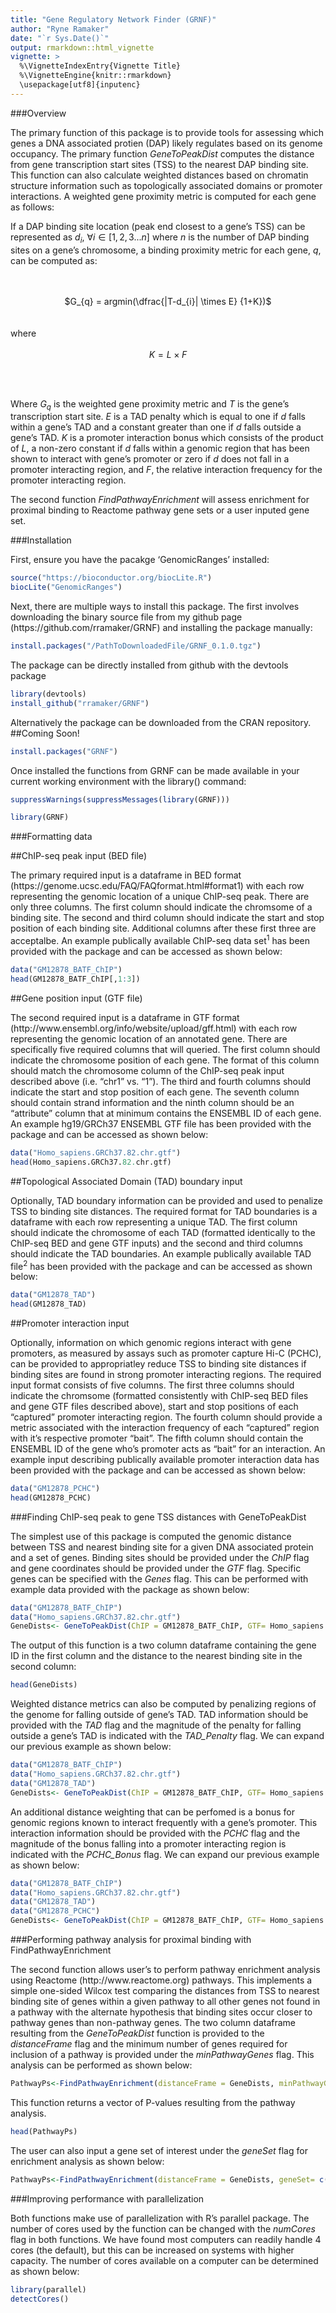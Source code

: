 ```yaml
---
title: "Gene Regulatory Network Finder (GRNF)"
author: "Ryne Ramaker"
date: "`r Sys.Date()`"
output: rmarkdown::html_vignette
vignette: >
  %\VignetteIndexEntry{Vignette Title}
  %\VignetteEngine{knitr::rmarkdown}
  \usepackage[utf8]{inputenc}
---
```


###Overview

The primary function of this package is to provide tools for assessing which genes a DNA associated protien (DAP) likely regulates based on its genome occupancy. The primary function *GeneToPeakDist* computes the distance from gene transcription start sites (TSS) to the nearest DAP binding site. This function can also calculate weighted distances based on chromatin structure information such as topologically associated domains or promoter interactions. A weighted gene proximity metric is computed for each gene as follows:

If a DAP binding site location (peak end closest to a gene's TSS) can be represented as $d_{i}$, $\forall i \in [1,2,3...n]$ where $n$ is the number of DAP binding sites on a gene's chromosome, a binding proximity metric for each gene, $q$, can be computed as:

<br><br>
<center>
$G_{q} = argmin(\dfrac{|T-d_{i}| \times E} {1+K})$
</center>
<br><br>
where
<br><br>
<center>
$K=L \times F$
</center>
<br><br>

Where $G_{q}$ is the weighted gene proximity metric and $T$ is the gene's transcription start site. $E$ is a TAD penalty which is equal to one if $d$ falls within a gene's TAD and a constant greater than one if $d$ falls outside a gene's TAD.  $K$ is a promoter interaction bonus which consists of the product of $L$, a non-zero constant if $d$ falls within a genomic region that has been shown to interact with gene's promoter or zero if $d$ does not fall in a promoter interacting region, and $F$, the relative interaction frequency for the promoter interacting region. 

The second function *FindPathwayEnrichment* will assess enrichment for proximal binding to Reactome pathway gene sets or a user inputed gene set.


###Installation

First, ensure you have the pacakge 'GenomicRanges' installed:

```r
source("https://bioconductor.org/biocLite.R")
biocLite("GenomicRanges")
```

Next, there are multiple ways to install this package. The first involves downloading the binary source file from my github page (https://github.com/rramaker/GRNF) and installing the package manually:

```r
install.packages("/PathToDownloadedFile/GRNF_0.1.0.tgz")
```


The package can be directly installed from github with the devtools package

```r
library(devtools)
install_github("rramaker/GRNF")
```


Alternatively the package can be downloaded from the CRAN repository. ##Coming Soon!

```r
install.packages("GRNF")
```

Once installed the functions from GRNF can be made available in your current working environment with the library() command:

```r
suppressWarnings(suppressMessages(library(GRNF)))
```

```r
library(GRNF)
```

###Formatting data

##ChIP-seq peak input (BED file)

The primary required input is a dataframe in BED format (https://genome.ucsc.edu/FAQ/FAQformat.html#format1) with each row representing the genomic location of a unique ChIP-seq peak. There are only three columns. The first column should indicate the chromsome of a binding site. The second and third column should indicate the start and stop position of each binding site. Additional columns after these first three are acceptalbe. An example publically available ChIP-seq data set^1^ has been provided with the package and can be accessed as shown below:

```r
data("GM12878_BATF_ChIP")
head(GM12878_BATF_ChIP[,1:3])
```

##Gene position input (GTF file)

The second required input is a dataframe in GTF format (http://www.ensembl.org/info/website/upload/gff.html) with each row representing the genomic location of an annotated gene. There are specifically five required columns that will queried. The first column should indicate the chromosome position of each gene. The format of this column should match the chromosome column of the ChIP-seq peak input described above (i.e. "chr1" vs. "1"). The third and fourth columns should indicate the start and stop position of each gene. The seventh column should contain strand information and the ninth column should be an "attribute" column that at minimum contains the ENSEMBL ID of each gene. An example hg19/GRCh37 ENSEMBL GTF file has been provided with the package and can be accessed as shown below:

```r
data("Homo_sapiens.GRCh37.82.chr.gtf")
head(Homo_sapiens.GRCh37.82.chr.gtf)
```

##Topological Associated Domain (TAD) boundary input

Optionally, TAD boundary information can be provided and used to penalize TSS to binding site distances. The required format for TAD boundaries is a dataframe with each row representing a unique TAD. The first column should indicate the chromosome  of each TAD (formatted identically to the ChIP-seq BED and gene GTF inputs) and the second and third columns should indicate the TAD boundaries. An example publically available TAD file^2^ has been provided with the package and can be accessed as shown below:

```r
data("GM12878_TAD")
head(GM12878_TAD)
```

##Promoter interaction input

Optionally, information on which genomic regions interact with gene promoters, as measured by assays such as promoter capture Hi-C (PCHC), can be provided to appropriatley reduce TSS to binding site distances if binding sites are found in strong promoter interacting regions. The required input format consists of five columns. The first three columns should indicate the chromsome (formatted consistently with ChIP-seq BED files and gene GTF files described above), start and stop positions of each "captured" promoter interacting region. The fourth column should provide a metric associated with the interaction frequency of each "captured" region with it's respective promoter "bait". The fifth column should contain the ENSEMBL ID of the gene who's promoter acts as "bait" for an interaction. An example input describing publically available promoter interaction data has been provided with the package and can be accessed as shown below:

```r
data("GM12878_PCHC")
head(GM12878_PCHC)
```

###Finding ChIP-seq peak to gene TSS distances with GeneToPeakDist

The simplest use of this package is computed the genomic distance between TSS and nearest binding site for a given DNA associated protein and a set of genes. Binding sites should be provided under the *ChIP* flag and gene coordinates should be provided under the *GTF* flag. Specific genes can be specified with the *Genes* flag. This can be performed with example data provided with the package as shown below:

```r
data("GM12878_BATF_ChIP")
data("Homo_sapiens.GRCh37.82.chr.gtf")
GeneDists<- GeneToPeakDist(ChIP = GM12878_BATF_ChIP, GTF= Homo_sapiens.GRCh37.82.chr.gtf, Genes=c("ENSG00000186092", "ENSG00000237683", "ENSG00000235249","ENSG00000185097"))
```

The output of this function is a two column dataframe containing the gene ID in the first column and the distance to the nearest binding site in the second column:

```r
head(GeneDists)
```

Weighted distance metrics can also be computed by penalizing regions of the genome for falling outside of gene's TAD. TAD information should be provided with the *TAD* flag and the magnitude of the penalty for falling outside a gene's TAD is indicated with the *TAD_Penalty* flag. We can expand our previous example as shown below:

```r
data("GM12878_BATF_ChIP")
data("Homo_sapiens.GRCh37.82.chr.gtf")
data("GM12878_TAD")
GeneDists<- GeneToPeakDist(ChIP = GM12878_BATF_ChIP, GTF= Homo_sapiens.GRCh37.82.chr.gtf, TAD = GM12878_TAD, TAD_Penalty = 100)
```


An additional distance weighting that can be perfomed is a bonus for genomic regions known to interact frequently with a gene's promoter. This interaction information should be provided with the *PCHC* flag and the magnitude of the bonus falling into a promoter interacting region is indicated with the *PCHC_Bonus* flag. We can expand our previous example as shown below:

```r
data("GM12878_BATF_ChIP")
data("Homo_sapiens.GRCh37.82.chr.gtf")
data("GM12878_TAD")
data("GM12878_PCHC")
GeneDists<- GeneToPeakDist(ChIP = GM12878_BATF_ChIP, GTF= Homo_sapiens.GRCh37.82.chr.gtf, TAD = GM12878_TAD, TAD_Penalty = 100, PCHC = GM12878_PCHC, PCHC_Bonus = 100)
```


###Performing pathway analysis for proximal binding with FindPathwayEnrichment

The second function allows user's to perform pathway enrichment analysis using Reactome (http://www.reactome.org) pathways. This implements a simple one-sided Wilcox test comparing the distances from TSS to nearest binding site of genes within a given pathway to all other genes not found in a pathway with the alternate hypothesis that binding sites occur closer to pathway genes than non-pathway genes. The two column dataframe resulting from the *GeneToPeakDist* function is provided to the *distanceFrame* flag and the minimum number of genes required for inclusion of a pathway is provided under the *minPathwayGenes* flag. This analysis can be performed as shown below:

```r
PathwayPs<-FindPathwayEnrichment(distanceFrame = GeneDists, minPathwayGenes = 5)
```

This function returns a vector of P-values resulting from the pathway analysis.

```r
head(PathwayPs)
```

The user can also input a gene set of interest under the *geneSet* flag for enrichment analysis as shown below:

```r
PathwayPs<-FindPathwayEnrichment(distanceFrame = GeneDists, geneSet= c("ENSG00000156006","ENSG00000196839","ENSG00000170558","ENSG00000133997","ENSG00000254415"))
```

###Improving performance with parallelization

Both functions make use of parallelization with R's parallel package. The number of cores used by the function can be changed with the *numCores* flag in both functions. We have found most computers can readily handle 4 cores (the default), but this can be increased on systems with higher capacity. The number of cores available on a computer can be determined as shown below:

```r
library(parallel)
detectCores()
```

